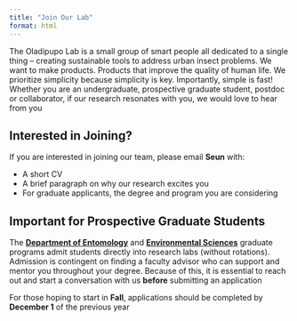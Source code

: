 ```yaml
---
title: "Join Our Lab"
format: html
---
```


The Oladipupo Lab is a small group of smart people all dedicated to a single thing – creating sustainable tools to address urban insect problems. We want to make products. Products that improve the quality of human life. We prioritize simplicity because simplicity is key. Importantly, simple is fast! Whether you are an undergraduate, prospective graduate student, postdoc or collaborator, if our research resonates with you, we would love to hear from you


## Interested in Joining?

If you are interested in joining our team, please email **Seun** with:

- A short CV
- A brief paragraph on why our research excites you
- For graduate applicants, the degree and program you are considering

## Important for Prospective Graduate Students

The [**Department of Entomology**](https://entomology.osu.edu/home) and [**Environmental Sciences**](https://esgp.osu.edu/) graduate programs admit students directly into research labs (without rotations). Admission is contingent on finding a faculty advisor who can support and mentor you throughout your degree. Because of this, it is essential to reach out and start a conversation with us **before** submitting an application

For those hoping to start in **Fall**, applications should be completed by **December 1** of the previous year









